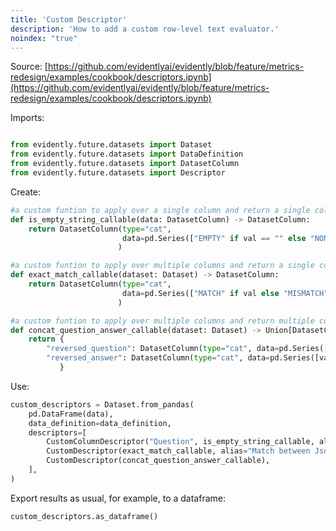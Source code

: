 ```yaml
---
title: 'Custom Descriptor'
description: 'How to add a custom row-level text evaluator.'
noindex: "true"
---
```


Source: [https://github.com/evidentlyai/evidently/blob/feature/metrics-redesign/examples/cookbook/descriptors.ipynb](https://github.com/evidentlyai/evidently/blob/feature/metrics-redesign/examples/cookbook/descriptors.ipynb)

Imports:

```python

from evidently.future.datasets import Dataset
from evidently.future.datasets import DataDefinition
from evidently.future.datasets import DatasetColumn
from evidently.future.datasets import Descriptor
```

Create:

```python
#a custom funtion to apply over a single column and return a single column
def is_empty_string_callable(data: DatasetColumn) -> DatasetColumn:
    return DatasetColumn(type="cat", 
                         data=pd.Series(["EMPTY" if val == "" else "NON EMPTY" for val in data.data])
                        )

#a custom funtion to apply over multiple columns and return a single column
def exact_match_callable(dataset: Dataset) -> DatasetColumn:
    return DatasetColumn(type="cat",
                         data=pd.Series(["MATCH" if val else "MISMATCH" for val in dataset.column("JsonMatchLHS").data == dataset.column("JsonMatchRHS").data])
                        )

#a custom funtion to apply over multiple columns and return multiple columns
def concat_question_answer_callable(dataset: Dataset) -> Union[DatasetColumn, Dict[str, DatasetColumn]]:
    return {
        "reversed_question": DatasetColumn(type="cat", data=pd.Series([value[::-1] for value in dataset.column("Question").data])),
        "reversed_answer": DatasetColumn(type="cat", data=pd.Series([value[::-1] for value in dataset.column("Answer").data])),
           }
```

Use:

```python
custom_descriptors = Dataset.from_pandas(
    pd.DataFrame(data),
    data_definition=data_definition,
    descriptors=[
        CustomColumnDescriptor("Question", is_empty_string_callable, alias="is Question empty?"),
        CustomDescriptor(exact_match_callable, alias="Match between JsonMatchLHS and JsonMatchRHS"),
        CustomDescriptor(concat_question_answer_callable),
    ],
)
```

Export results as usual, for example, to a dataframe:

```python
custom_descriptors.as_dataframe()
```